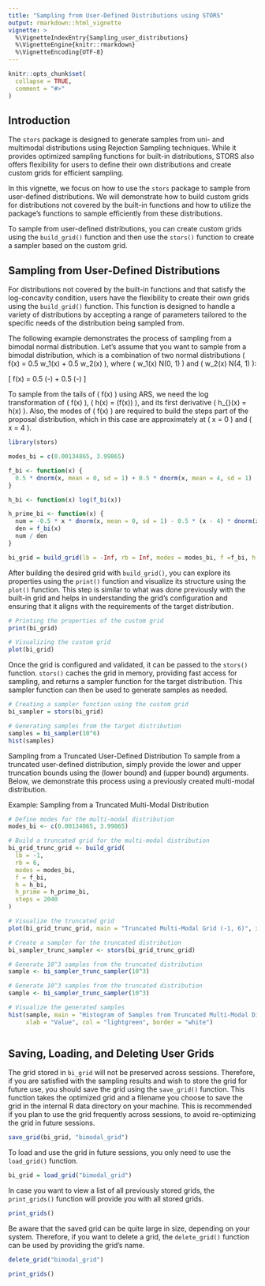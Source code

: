 ```yaml
---
title: "Sampling from User-Defined Distributions using STORS"
output: rmarkdown::html_vignette
vignette: >
  %\VignetteIndexEntry{Sampling_user_distributions}
  %\VignetteEngine{knitr::rmarkdown}
  %\VignetteEncoding{UTF-8}
---
```


```r
knitr::opts_chunk$set(
  collapse = TRUE,
  comment = "#>"
)
```

## Introduction

The `stors` package is designed to generate samples from uni- and multimodal distributions using Rejection Sampling techniques. While it provides optimized sampling functions for built-in distributions, STORS also offers flexibility for users to define their own distributions and create custom grids for efficient sampling.

In this vignette, we focus on how to use the `stors` package to sample from user-defined distributions. We will demonstrate how to build custom grids for distributions not covered by the built-in functions and how to utilize the package's functions to sample efficiently from these distributions.

To sample from user-defined distributions, you can create custom grids using the `build_grid()` function and then use the `stors()` function to create a sampler based on the custom grid.


## Sampling from User-Defined Distributions

For distributions not covered by the built-in functions and that satisfy the log-concavity condition, users have the flexibility to create their own grids using the `build_grid()` function. This function is designed to handle a variety of distributions by accepting a range of parameters tailored to the specific needs of the distribution being sampled from.

The following example demonstrates the process of sampling from a bimodal normal distribution. Let's assume that you want to sample from a bimodal distribution, which is a combination of two normal distributions \( f(x) = 0.5 w_1(x) + 0.5 w_2(x) \), where \( w_1(x) \sim N(0, 1) \) and \( w_2(x) \sim N(4, 1) \):

\[
f(x) =  0.5 \frac{1}{\sqrt{2 \pi}}  \exp\left(-\frac{x^2}{2}\right) + 0.5  \frac{1}{\sqrt{2 \pi}} \exp\left(-\frac{(x - 4)^2}{2}\right)
\]

To sample from the tails of \( f(x) \) using ARS, we need the log transformation of \( f(x) \), \( h(x) = \log(f(x)) \), and its first derivative \( h_{\text{prime}}(x) = \frac{d}{dx} h(x) \). Also, the modes of \( f(x) \) are required to build the steps part of the proposal distribution, which in this case are approximately at \( x = 0 \) and \( x = 4 \).

```r
library(stors)

modes_bi = c(0.00134865, 3.99865)

f_bi <- function(x) {
  0.5 * dnorm(x, mean = 0, sd = 1) + 0.5 * dnorm(x, mean = 4, sd = 1)
}

h_bi <- function(x) log(f_bi(x))

h_prime_bi <- function(x) {
  num = -0.5 * x * dnorm(x, mean = 0, sd = 1) - 0.5 * (x - 4) * dnorm(x, mean = 4, sd = 1)
  den = f_bi(x)
  num / den
}

bi_grid = build_grid(lb = -Inf, rb = Inf, modes = modes_bi, f =f_bi, h = h_bi, h_prime = h_prime_bi)
```

After building the desired grid with `build_grid()`, you can explore its properties using the `print()` function and visualize its structure using the `plot()` function. This step is similar to what was done previously with the built-in grid and helps in understanding the grid's configuration and ensuring that it aligns with the requirements of the target distribution.

```r
# Printing the properties of the custom grid
print(bi_grid)

# Visualizing the custom grid
plot(bi_grid)
```

Once the grid is configured and validated, it can be passed to the `stors()` function. `stors()` caches the grid in memory, providing fast access for sampling, and returns a sampler function for the target distribution. This sampler function can then be used to generate samples as needed.

```r
# Creating a sampler function using the custom grid
bi_sampler = stors(bi_grid)

# Generating samples from the target distribution
samples = bi_sampler(10^6)
hist(samples)
```

Sampling from a Truncated User-Defined Distribution
To sample from a truncated user-defined distribution, simply provide the lower and upper truncation bounds using the \code{lb} (lower bound) and \code{rb} (upper bound) arguments. Below, we demonstrate this process using a previously created multi-modal distribution.

Example: Sampling from a Truncated Multi-Modal Distribution
```r

# Define modes for the multi-modal distribution
modes_bi <- c(0.00134865, 3.99865)

# Build a truncated grid for the multi-modal distribution
bi_grid_trunc_grid <- build_grid(
  lb = -1,
  rb = 6,
  modes = modes_bi,
  f = f_bi,
  h = h_bi,
  h_prime = h_prime_bi,
  steps = 2040
)

# Visualize the truncated grid
plot(bi_grid_trunc_grid, main = "Truncated Multi-Modal Grid (-1, 6)", xlab = "Value", col = "skyblue")

# Create a sampler for the truncated distribution
bi_sampler_trunc_sampler <- stors(bi_grid_trunc_grid)

# Generate 10^3 samples from the truncated distribution
sample <- bi_sampler_trunc_sampler(10^3)

# Generate 10^3 samples from the truncated distribution
sample <- bi_sampler_trunc_sampler(10^3)

# Visualize the generated samples
hist(sample, main = "Histogram of Samples from Truncated Multi-Modal Distribution", 
     xlab = "Value", col = "lightgreen", border = "white")



```

## Saving, Loading, and Deleting User Grids

The grid stored in `bi_grid` will not be preserved across sessions. Therefore, if you are satisfied with the sampling results and wish to store the grid for future use, you should save the grid using the `save_grid()` function. This function takes the optimized grid and a filename you choose to save the grid in the internal R data directory on your machine. This is recommended if you plan to use the grid frequently across sessions, to avoid re-optimizing the grid in future sessions.

```r
save_grid(bi_grid, "bimodal_grid")
```

To load and use the grid in future sessions, you only need to use the `load_grid()` function.

```r
bi_grid = load_grid("bimodal_grid")
```

In case you want to view a list of all previously stored grids, the `print_grids()` function will provide you with all stored grids.

```r
print_grids()
```

Be aware that the saved grid can be quite large in size, depending on your system. Therefore, if you want to delete a grid, the `delete_grid()` function can be used by providing the grid's name.

```r
delete_grid("bimodal_grid")

print_grids()
```
